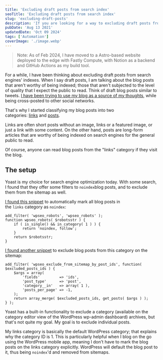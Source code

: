 ```yaml
---
title: 'Excluding draft posts from search index'
seoTitle: 'Excluding draft posts from search index'
slug: 'excluding-draft-posts'
description: 'If you are looking for a way to excluding draft posts from being indexed on the search engines, Yoast SEO offers filters to achieve that.'
pubDate: 'Aug 13 2021'
updatedDate: 'Oct 09 2024'
tags: ['Automation']
coverImage: './image.webp'
---
```


> Note: As of Feb 2024, I have moved to a Astro-based website deployed to the edge with Fastly Compute, with Notion as a backend and GitHub Actions as my build tool.

For a while, I have been thinking about excluding draft posts from search engines' indexes. When I say draft posts, I am talking about the blog posts that aren't worthy of being indexed; those that aren't subjected to the level of quality that I expect the public to read. Think of draft blog posts similar to tweets. [I have been trying to use my blog as a source of my thoughts](https://www.notion.so/2021/01/19/blog-as-a-replacement-for-twitter/), while being cross-posted to other social networks.

That's why I started classifying my blog posts into two categories: [links](https://www.arun.blog/category/links/) and [posts](https://www.arun.blog/category/posts/).

Links are often short posts without an image, links or a featured image, or just a link with some content. On the other hand, posts are long-form articles that are worthy of being indexed on search engines for the general public to read.

Of course, anyone can read blog posts from the "links" category if they visit the blog.

## The setup

Yoast is my choice for search engine optimization today. With some search, I found that they offer some filters to `noindex`blog posts, and to exclude them from the sitemap as well.

[I found this snippet](https://github.com/Yoast/wordpress-seo/issues/387#issuecomment-477024877) to automatically mark all blog posts in the `links` category as `noindex`:

```text
add_filter( 'wpseo_robots', 'wpseo_robots' );
function wpseo_robots( $robotsstr ) {
	if ( is_single() && in_category( 1 ) ) {
		return 'noindex, follow';
	}
	return $robotsstr;
}
```

[I found another snippet](https://github.com/Yoast/wordpress-seo/issues/387#issuecomment-565716379) to exclude blog posts from this category on the sitemap:

```text
add_filter( 'wpseo_exclude_from_sitemap_by_post_ids', function( $excluded_posts_ids ) {
	$args = array(
		'fields'         => 'ids',
		'post_type'      => 'post',
		'category__in'   => array( 1 ),
		'posts_per_page' => -1,
	);
	return array_merge( $excluded_posts_ids, get_posts( $args ) );
} );
```

Yoast has a built-in functionality to exclude a category (available on the category editor view of the WordPress wp-admin dashboard) archives, but that's not quite my goal. My goal is to exclude individual posts.

My links category is basically the default WordPress category; that explains why the category ID is 1. This is particularly helpful when I blog on the go using the WordPress mobile app, meaning I don't have to mark the blog posts on the links category explicitly. WordPress will default the blog post to it, thus being `noindex`'d and removed from sitemaps.
